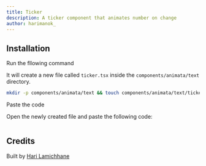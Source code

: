 ```yaml
---
title: Ticker
description: A ticker component that animates number on change
author: harimanok_
---
```


<ComponentPreview name="text-ticker--docs" />

## Installation

<Steps>
<Step>Run the fllowing command</Step>

It will create a new file called `ticker.tsx` inside the `components/animata/text` directory.

```bash
mkdir -p components/animata/text && touch components/animata/text/ticker.tsx
```

<Step>Paste the code</Step>

Open the newly created file and paste the following code:

```jsx file=<rootDir>/animata/text/ticker.tsx

```

</Steps>

## Credits

Built by [Hari Lamichhane](https://github.com/hari)
